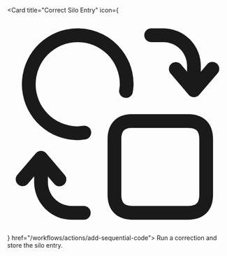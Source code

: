 <Card title="Correct Silo Entry" 
  icon={<svg xmlns="http://www.w3.org/2000/svg" fill="none" viewBox="0 0 16 16"><path fill="currentColor" fill-rule="evenodd" d="M10.46 1.06a.5.5 0 0 0 0 1h.889a1.73 1.73 0 0 1 1.72 1.722v.421l-.449-.527a.5.5 0 0 0-.76.649l1.33 1.56a.5.5 0 0 0 .76.001l1.34-1.56a.5.5 0 0 0-.76-.651l-.46.536v-.433a2.73 2.73 0 0 0-2.718-2.717h-.892Zm-7.63 9.076a.5.5 0 0 0-.76-.001l-1.34 1.56a.5.5 0 1 0 .76.651l.46-.536v.433a2.73 2.73 0 0 0 2.718 2.717h.892a.5.5 0 1 0 0-1H4.67a1.73 1.73 0 0 1-1.721-1.72v-.422l.45.527a.5.5 0 1 0 .76-.649l-1.33-1.56ZM4.328 1.14A4.06 4.06 0 0 1 9.18 5.12c0 .161-.025.339-.043.467l-.01.085a.5.5 0 0 1-.993-.124l.019-.145c.016-.114.027-.197.027-.283a3.06 3.06 0 1 0-3.06 3.06c.092 0 .17-.011.278-.026.044-.007.093-.013.15-.02a.5.5 0 0 1 .124.992 5.739 5.739 0 0 0-.086.011 3.387 3.387 0 0 1-.466.043 4.06 4.06 0 0 1-.792-8.042ZM8.29 9.12c0-.367.091-.55.186-.644.095-.095.278-.186.644-.186h4.01c.366 0 .549.09.644.186.095.094.186.277.186.644v4.01c0 .366-.091.549-.186.643-.095.095-.278.187-.644.187H9.12c-.366 0-.55-.092-.644-.187-.095-.094-.186-.277-.186-.643V9.12Zm.83-1.83c-.52 0-1.003.13-1.351.478-.349.349-.48.831-.48 1.352v4.01c0 .52.131 1.002.48 1.35.348.35.83.48 1.35.48h4.01c.521 0 1.004-.13 1.352-.48.348-.348.479-.83.479-1.35V9.12c0-.52-.13-1.003-.479-1.352-.348-.348-.83-.478-1.351-.478H9.12Z" clip-rule="evenodd"/></svg>}  href="/workflows/actions/add-sequential-code">
  Run a correction and store the silo entry.
</Card>